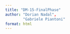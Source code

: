 ```yaml
---
title: "DM-15-FinalPhase"
author: "Dorian Nadal", 
        "Gabriele Piantoni"
format: html
---
```


